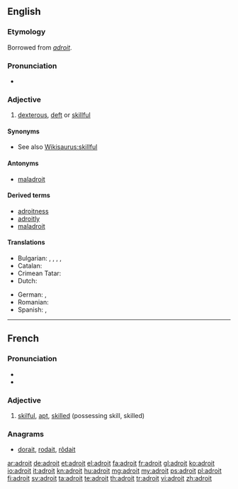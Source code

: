 ==English==

===Etymology===
Borrowed from {{etyl|fr}} ''[[#French|adroit]]''.

===Pronunciation===
* {{a|US}} {{IPA|/əˈdrɔɪt/}} {{X-SAMPA|/@drOIt/}}

===Adjective===
{{en-adj|er|more}}

# [[dexterous]], [[deft]] or [[skillful]]

====Synonyms====
* See also [[Wikisaurus:skillful]]

====Antonyms====
* [[maladroit]]

====Derived terms====
* [[adroitness]]
* [[adroitly]]
* [[maladroit]]

====Translations====
{{trans-top|dextrous}}
* Bulgarian: {{t|bg|ловък|sc=Cyrl}}, {{t|bg|сръчен|sc=Cyrl}}, {{t|bg|умел|sc=Cyrl}}, {{t|bg|изкусен|sc=Cyrl}}, {{t|bg|находчив|sc=Cyrl}}
* Catalan: {{t+|ca|destre}}
* Crimean Tatar: {{t|crh|çeber}}
* Dutch: {{t+|nl|handig}}
{{trans-mid}}
* German: {{t|de|geschickt}}, {{t|de|gewandt}}
* Romanian: {{t+|ro|descurcăreț}}
* Spanish: {{t+|es|diestro}}, {{t-|es|hábil}}
{{trans-bottom}}

----

==French==

===Pronunciation===
* {{IPA|/ad.ʁwa/|lang=fr}}
* {{audio|Fr-adroit.ogg|Audio}}

===Adjective===
{{fr-adj}}

# [[skilful]], [[apt]], [[skilled]] (possessing skill, skilled)

===Anagrams===
* [[dorait#French|dorait]], [[rodait#French|rodait]], [[rôdait#French|rôdait]]

[[ar:adroit]]
[[de:adroit]]
[[et:adroit]]
[[el:adroit]]
[[fa:adroit]]
[[fr:adroit]]
[[gl:adroit]]
[[ko:adroit]]
[[io:adroit]]
[[it:adroit]]
[[kn:adroit]]
[[hu:adroit]]
[[mg:adroit]]
[[my:adroit]]
[[ps:adroit]]
[[pl:adroit]]
[[fi:adroit]]
[[sv:adroit]]
[[ta:adroit]]
[[te:adroit]]
[[th:adroit]]
[[tr:adroit]]
[[vi:adroit]]
[[zh:adroit]]